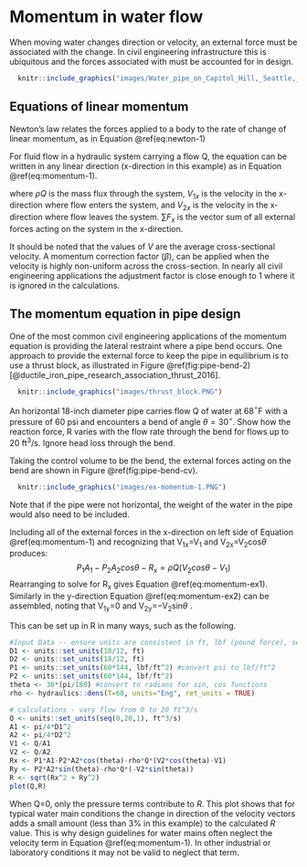 # Momentum in water flow

When moving water changes direction or velocity, an external force must be associated with the change. In civil engineering infrastructure this is ubiquitous and the forces associated with must be accounted for in design.

```r
  knitr::include_graphics("images/Water_pipe_on_Capitol_Hill,_Seattle,_July_31,_1923_(MOHAI_3418).jpg")
```

## Equations of linear momentum

Newton's law relates the forces applied to a body to the rate of change of linear momentum, as in Equation \@ref(eq:newton-1)
\begin{equation}
  \sum{\overrightarrow{F}}=\frac{d\left(m\overrightarrow{V}\right)}{dt}
  (\#eq:newton-1)
\end{equation}

For fluid flow in a hydraulic system carrying a flow Q, the equation can be written in any linear direction (x-direction in this example) as in Equation \@ref(eq:momentum-1).

\begin{equation}
  \sum{F_x}=\rho{Q}\left(V_{2x}-V_{1x}\right)
  (\#eq:momentum-1)
\end{equation}
where $\rho{Q}$ is the mass flux through the system, $V_{1x}$ is the velocity in the x-direction where flow enters the system, and $V_{2x}$ is the velocity in the x-direction where flow leaves the system. $\sum{F_x}$ is the vector sum of all external forces acting on the system in the x-direction.

It should be noted that the values of _V_ are the average cross-sectional velocity. A momentum correction factor ($\beta$), can be applied when the velocity is highly non-uniform across the cross-section. In nearly all civil engineering applications the adjustment factor is close enough to 1 where it is ignored in the calculations.

## The momentum equation in pipe design

One of the most common civil engineering applications of the momentum equation is providing the lateral restraint where a pipe bend occurs. One approach to provide the external force to keep the pipe in equilibrium is to use a thrust block, as illustrated in Figure \@ref(fig:pipe-bend-2) [@ductile_iron_pipe_research_association_thrust_2016].

```r
  knitr::include_graphics("images/thrust_block.PNG")
```

::: {.example #pipe-1-1}
An horizontal 18-inch diameter pipe carries flow Q of water at 68$^\circ$F with a pressure of 60 psi and encounters a bend of angle $\theta=30^\circ$. Show how the reaction force, R varies with the flow rate through the bend for flows up to 20 ft^3^/s. Ignore head loss through the bend.
:::
Taking the control volume to be the bend, the external forces acting on the bend are shown in Figure \@ref(fig:pipe-bend-cv).
```r
  knitr::include_graphics("images/ex-momentum-1.PNG")
```
Note that if the pipe were not horizontal, the weight of the water in the pipe would also need to be included.

Including all of the external forces in the x-direction on left side of Equation \@ref(eq:momentum-1) and recognizing that V~1x~=V~1~ and V~2x~=V~2~cos$\theta$ produces:
$$P_1A_1-P_2A_2cos\theta-R_x=\rho{Q}\left(V_{2}cos\theta-V_{1}\right)$$
Rearranging to solve for R~x~ gives Equation \@ref(eq:momentum-ex1).
\begin{equation}
  R_x=P_1A_1-P_2A_2cos\theta-\rho{Q}\left(V_{2}cos\theta-V_{1}\right)
  (\#eq:momentum-ex1)
\end{equation}
Similarly in the y-direction Equation \@ref(eq:momentum-ex2) can be assembled, noting that V~1y~=0 and V~2y~=$-$V~2~sin$\theta$ .
\begin{equation}
  R_y=P_2A_2sin\theta-\rho{Q}\left(-V_{2}sin\theta\right)
  (\#eq:momentum-ex2)
\end{equation}

This can be set up in R in many ways, such as the following.
```r
#Input Data -- ensure units are consistent in ft, lbf (pound force), sec
D1 <- units::set_units(18/12, ft)
D2 <- units::set_units(18/12, ft)
P1 <- units::set_units(60*144, lbf/ft^2) #convert psi to lbf/ft^2
P2 <- units::set_units(60*144, lbf/ft^2)
theta <- 30*(pi/180) #convert to radians for sin, cos functions
rho <- hydraulics::dens(T=68, units="Eng", ret_units = TRUE)

# calculations - vary flow from 0 to 20 ft^3/s
Q <- units::set_units(seq(0,20,1), ft^3/s)
A1 <- pi/4*D1^2
A2 <- pi/4*D2^2
V1 <- Q/A1
V2 <- Q/A2
Rx <- P1*A1-P2*A2*cos(theta)-rho*Q*(V2*cos(theta)-V1)
Ry <- P2*A2*sin(theta)-rho*Q*(-V2*sin(theta))
R <- sqrt(Rx^2 + Ry^2)
plot(Q,R)
```

When Q=0, only the pressure terms contribute to _R_. This plot shows that for typical water main conditions the change in direction of the velocity vectors adds a small amount (less than 3% in this example) to the calculated _R_ value. This is why design guidelines for water mains often neglect the velocity term in Equation \@ref(eq:momentum-1). In other industrial or laboratory conditions it may not be valid to neglect that term.
